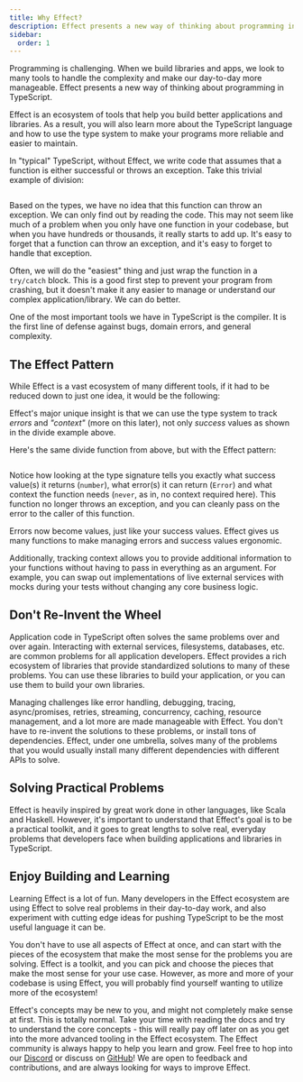 ```yaml
---
title: Why Effect?
description: Effect presents a new way of thinking about programming in TypeScript, offering an ecosystem of tools to build better applications and libraries. Learn how to leverage the TypeScript type system to enhance reliability and maintainability.
sidebar:
  order: 1
---
```


Programming is challenging. When we build libraries and apps, we look to many tools to handle the complexity and make our day-to-day more manageable. Effect presents a new way of thinking about programming in TypeScript.

Effect is an ecosystem of tools that help you build better applications and libraries. As a result, you will also learn more about the TypeScript language and how to use the type system to make your programs more reliable and easier to maintain.

In "typical" TypeScript, without Effect, we write code that assumes that a function is either successful or throws an exception. Take this trivial example of division:

```ts twoslash file=<rootDir>/why-effect/divide.ts

```

Based on the types, we have no idea that this function can throw an exception. We can only find out by reading the code. This may not seem like much of a problem when you only have one function in your codebase, but when you have hundreds or thousands, it really starts to add up. It's easy to forget that a function can throw an exception, and it's easy to forget to handle that exception.

Often, we will do the "easiest" thing and just wrap the function in a `try/catch` block. This is a good first step to prevent your program from crashing, but it doesn't make it any easier to manage or understand our complex application/library. We can do better.

One of the most important tools we have in TypeScript is the compiler. It is the first line of defense against bugs, domain errors, and general complexity.

## The Effect Pattern

While Effect is a vast ecosystem of many different tools, if it had to be reduced down to just one idea, it would be the following:

Effect's major unique insight is that we can use the type system to track _errors_ and _"context"_ (more on this later), not only _success_ values as shown in the divide example above.

Here's the same divide function from above, but with the Effect pattern:

```ts twoslash file=<rootDir>/why-effect/divide-effect.ts

```

Notice how looking at the type signature tells you exactly what success value(s) it returns (`number`), what error(s) it can return (`Error`) and what context the function needs (`never`, as in, no context required here). This function no longer throws an exception, and you can cleanly pass on the error to the caller of this function.

Errors now become values, just like your success values. Effect gives us many functions to make managing errors and success values ergonomic.

Additionally, tracking context allows you to provide additional information to your functions without having to pass in everything as an argument. For example, you can swap out implementations of live external services with mocks during your tests without changing any core business logic.

## Don't Re-Invent the Wheel

Application code in TypeScript often solves the same problems over and over again. Interacting with external services, filesystems, databases, etc. are common problems for all application developers. Effect provides a rich ecosystem of libraries that provide standardized solutions to many of these problems. You can use these libraries to build your application, or you can use them to build your own libraries.

Managing challenges like error handling, debugging, tracing, async/promises, retries, streaming, concurrency, caching, resource management, and a lot more are made manageable with Effect. You don't have to re-invent the solutions to these problems, or install tons of dependencies. Effect, under one umbrella, solves many of the problems that you would usually install many different dependencies with different APIs to solve.

## Solving Practical Problems

Effect is heavily inspired by great work done in other languages, like Scala and Haskell. However, it's important to understand that Effect's goal is to be a practical toolkit, and it goes to great lengths to solve real, everyday problems that developers face when building applications and libraries in TypeScript.

## Enjoy Building and Learning

Learning Effect is a lot of fun. Many developers in the Effect ecosystem are using Effect to solve real problems in their day-to-day work, and also experiment with cutting edge ideas for pushing TypeScript to be the most useful language it can be.

You don't have to use all aspects of Effect at once, and can start with the pieces of the ecosystem that make the most sense for the problems you are solving. Effect is a toolkit, and you can pick and choose the pieces that make the most sense for your use case. However, as more and more of your codebase is using Effect, you will probably find yourself wanting to utilize more of the ecosystem!

Effect's concepts may be new to you, and might not completely make sense at first. This is totally normal. Take your time with reading the docs and try to understand the core concepts - this will really pay off later on as you get into the more advanced tooling in the Effect ecosystem. The Effect community is always happy to help you learn and grow. Feel free to hop into our [Discord](https://discord.gg/effect-ts) or discuss on [GitHub](https://github.com/Effect-TS)! We are open to feedback and contributions, and are always looking for ways to improve Effect.
